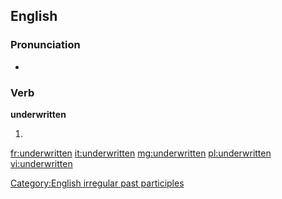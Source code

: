 ==English==

===Pronunciation===
* {{IPA|/ʌndəɻˈɻɪten/}}

===Verb===
'''underwritten'''

# {{past participle of|underwrite}}

[[Category:English irregular past participles]]

[[fr:underwritten]]
[[it:underwritten]]
[[mg:underwritten]]
[[pl:underwritten]]
[[vi:underwritten]]